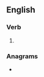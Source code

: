 ==English==

===Verb===
{{head|en|verb}}

# {{obsolete spelling of|bury|lang=en}}

===Anagrams===
* {{anagrams|en|buyer|rebuy}}